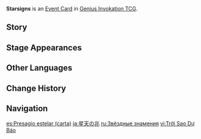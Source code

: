 {{Genius Invokation TCG Infobox
|id       = 332008
|image    = Starsigns Event Card.png
|type     = Event Card
|effect   = Your current Active Character '''gains 1 {{TCG Icon|Energy Cost|notext=1}} Energy'''.
|unaligned= 2
|source1   = [[Genius Invokation TCG Starter Deck]]
|source2   = {{Sold By}}
|features  = Mona
}}
'''Starsigns''' is an [[Event Card]] in [[Genius Invokation TCG]].

==Story==
{{Description|"This is destiny, and it cannot be defied."|title=Destined Path}}

==Stage Appearances==
{{Genius Invokation TCG Stage Appearances}}

==Other Languages==
{{Other Languages
|en      = Starsigns
|zhs     = 星天之兆
|zhs_rm  = Xīngtiān zhī Zhào
|zht     = 星天之兆
|zht_rm  = Xīngtiān zhī Zhào
|zh_tl   = Omen of the Starry Sky
|ja      = 星天の兆
|ja_rm   = Seiten no Chou{{Assumed}}
|ja_tl   = Omen of the Starry Sky
|ko      = 별하늘의 징조
|ko_rm   = Byeolhaneul-ui Jingjo
|ko_tl   = Omen of the Starry Sky
|es      = Presagio estelar
|es_tl   = Star Omen
|fr      = Présage astrologique
|fr_tl   = Astrological Omen
|ru      = Звёздные знамения
|ru_tl   = Starry Sign
|th      = Starsigns
|vi      = Trời Sao Dự Báo
|vi_tl   = 
|de      = Gestirn-Vorzeichen
|de_tl   = Constellation Omen
|id      = Starsigns
|pt      = Presságio Astral
|pt_tl   = 
|tr      = Burçlar
|tr_tl   = 
|it      = Presagio stellare
|it_tl   = Stellar Omen
}}

==Change History==
{{Change History|3.3}}

==Navigation==
{{Genius Invokation TCG Navbox|Event Card}}

[[es:Presagio estelar (carta)]]
[[ja:星天の兆]]
[[ru:Звёздные знамения]]
[[vi:Trời Sao Dự Báo]]